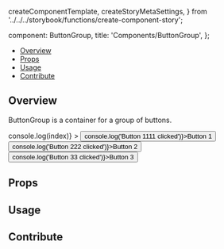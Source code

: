 
  createComponentTemplate,
  createStoryMetaSettings,
} from '../../../storybook/functions/create-component-story';

  component: ButtonGroup,
  title: 'Components/ButtonGroup',
};

<Meta
  title="Components/ButtonGroup"
  component={ButtonGroup}
/>

<Heading
  title="ButtonGroup"
  componentRelativePath="ButtonGroup/ButtonGroup.tsx"
/>

- [Overview](#overview)
- [Props](#props)
- [Usage](#usage)
- [Contribute](#contribute)

## Overview

ButtonGroup is a container for a group of buttons.

<Canvas>
  <Story name="Overview">
    <ButtonGroup
      orientation={ButtonEnums.orientation.horizontal}
      activeIndex={0}
      onActiveIndexChange={index => console.log(index)}
    >
      <button onClick={() => console.log('Button 1111 clicked')}>Button 1</button>
      <button onClick={() => console.log('Button 222 clicked')}>Button 2</button>
      <button onClick={() => console.log('Button 33 clicked')}>Button 3</button>
    </ButtonGroup>
  </Story>
</Canvas>

## Props

<ArgsTable of={ButtonGroup} />

## Usage

## Contribute

<Footer componentRelativePath="ButtonGroup/__stories__/buttonGroup.stories.mdx" />
